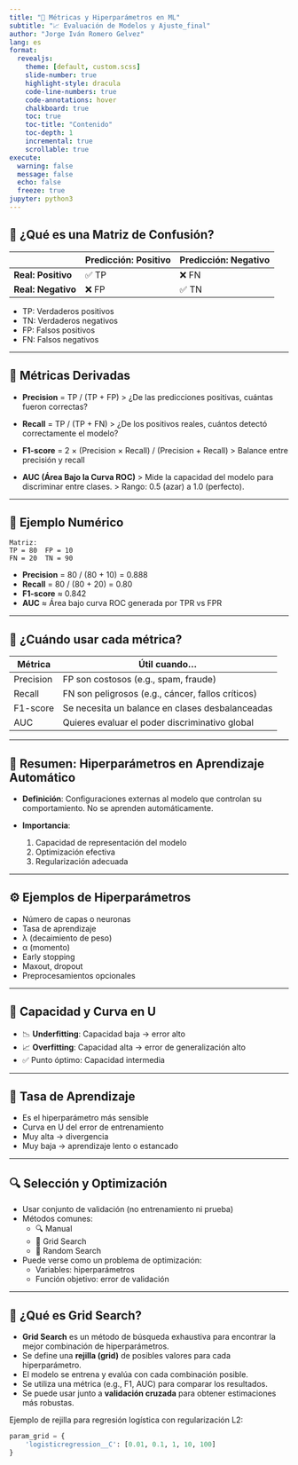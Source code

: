 ```yaml
---
title: "🧠 Métricas y Hiperparámetros en ML"
subtitle: "📈 Evaluación de Modelos y Ajuste_final"
author: "Jorge Iván Romero Gelvez"
lang: es
format:
  revealjs:
    theme: [default, custom.scss]
    slide-number: true
    highlight-style: dracula
    code-line-numbers: true
    code-annotations: hover
    chalkboard: true
    toc: true
    toc-title: "Contenido"
    toc-depth: 1
    incremental: true
    scrollable: true
execute: 
  warning: false
  message: false
  echo: false
  freeze: true
jupyter: python3
---
```


## 🎯 ¿Qué es una Matriz de Confusión?

|                      | Predicción: Positivo | Predicción: Negativo |
|----------------------|----------------------|----------------------|
| **Real: Positivo**   | ✅ TP                | ❌ FN                |
| **Real: Negativo**   | ❌ FP                | ✅ TN                |

- TP: Verdaderos positivos
- TN: Verdaderos negativos
- FP: Falsos positivos
- FN: Falsos negativos

---

## 📏 Métricas Derivadas

- **Precision** = TP / (TP + FP)
  > ¿De las predicciones positivas, cuántas fueron correctas?

- **Recall** = TP / (TP + FN)
  > ¿De los positivos reales, cuántos detectó correctamente el modelo?

- **F1-score** = 2 × (Precision × Recall) / (Precision + Recall)
  > Balance entre precisión y recall

- **AUC (Área Bajo la Curva ROC)**
  > Mide la capacidad del modelo para discriminar entre clases.
  > Rango: 0.5 (azar) a 1.0 (perfecto).

---

## 🧠 Ejemplo Numérico

```text
Matriz:
TP = 80  FP = 10
FN = 20  TN = 90
```

- **Precision** = 80 / (80 + 10) = 0.888
- **Recall** = 80 / (80 + 20) = 0.80
- **F1-score** ≈ 0.842
- **AUC** ≈ Área bajo curva ROC generada por TPR vs FPR

---

## 📌 ¿Cuándo usar cada métrica?

| Métrica   | Útil cuando...                                      |
|-----------|------------------------------------------------------|
| Precision | FP son costosos (e.g., spam, fraude)                |
| Recall    | FN son peligrosos (e.g., cáncer, fallos críticos)   |
| F1-score  | Se necesita un balance en clases desbalanceadas     |
| AUC       | Quieres evaluar el poder discriminativo global      |

---

## 📌 **Resumen: Hiperparámetros en Aprendizaje Automático**

- **Definición**: Configuraciones externas al modelo que controlan su comportamiento. No se aprenden automáticamente.

- **Importancia**:
  1. Capacidad de representación del modelo
  2. Optimización efectiva
  3. Regularización adecuada

---

## ⚙️ Ejemplos de Hiperparámetros

- Número de capas o neuronas
- Tasa de aprendizaje
- λ (decaimiento de peso)
- α (momento)
- Early stopping
- Maxout, dropout
- Preprocesamientos opcionales

---

## 🧩 Capacidad y Curva en U

- 📉 **Underfitting**: Capacidad baja → error alto
- 📈 **Overfitting**: Capacidad alta → error de generalización alto
- ✅ Punto óptimo: Capacidad intermedia

---

## 🚀 Tasa de Aprendizaje

- Es el hiperparámetro más sensible
- Curva en U del error de entrenamiento
- Muy alta → divergencia
- Muy baja → aprendizaje lento o estancado

---

## 🔍 Selección y Optimización

- Usar conjunto de validación (no entrenamiento ni prueba)
- Métodos comunes:
  - 🔍 Manual
  - 🧮 Grid Search
  - 🎲 Random Search

- Puede verse como un problema de optimización:
  - Variables: hiperparámetros
  - Función objetivo: error de validación

---
## 🧮 ¿Qué es Grid Search?

- **Grid Search** es un método de búsqueda exhaustiva para encontrar la mejor combinación de hiperparámetros.
- Se define una **rejilla (grid)** de posibles valores para cada hiperparámetro.
- El modelo se entrena y evalúa con cada combinación posible.
- Se utiliza una métrica (e.g., F1, AUC) para comparar los resultados.
- Se puede usar junto a **validación cruzada** para obtener estimaciones más robustas.

Ejemplo de rejilla para regresión logística con regularización L2:

```python
param_grid = {
    'logisticregression__C': [0.01, 0.1, 1, 10, 100]
}
```

